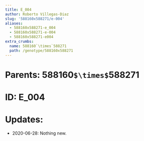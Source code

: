 ```yaml
---
title: E_004
author: Roberto Villegas-Diaz
slug: '588160x588271/e-004'
aliases:
  - 588160x588271-e_004
  - 588160x588271-e-004
  - 588160x588271-e004
extra_crumbs:
  name: 588160`\times`588271
  path: /genotype/588160x588271
---
```


# **Parents**: 588160`$\times$`588271
# **ID**: E_004
# **Updates**: 
 - 2020-06-28: Nothing new.
